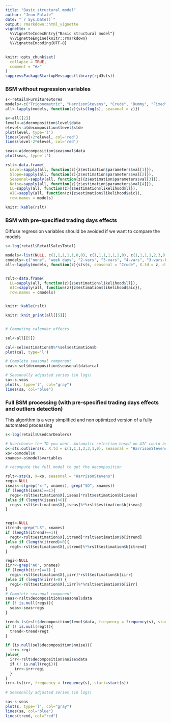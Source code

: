 ```yaml
---
title: "Basic structural model"
author: "Jean Palate"
date: "`r Sys.Date()`"
output: rmarkdown::html_vignette
vignette: >
  %\VignetteIndexEntry{"Basic structural model"}
  %\VignetteEngine{knitr::rmarkdown}
  %\VignetteEncoding{UTF-8}
---
```


```r
knitr::opts_chunk$set(
  collapse = TRUE,
  comment = "#>"
)
suppressPackageStartupMessages(library(rjd3sts))
```


### BSM without regression variables

```r
s<-retail$FurnitureStores
models<-c("Trigonometric", "HarrisonStevens", "Crude", "Dummy", "Fixed")
all<-lapply(models, function(z){sts(log(s), seasonal = z)})

a<-all[[2]]
level<-a$decomposition$level$data
elevel<-a$decomposition$level$stde
plot(level, type='l')
lines(level+2*elevel, col='red')
lines(level-2*elevel, col='red')

seas<-a$decomposition$seasonal$data
plot(seas, type='l')

rslt<-data.frame(
  Level=sapply(all, function(z){z$estimation$parameters$val[1]}),
  Slope=sapply(all, function(z){z$estimation$parameters$val[2]}),
  Seasonal=sapply(all, function(z){z$estimation$parameters$val[3]}),
  Noise=sapply(all, function(z){z$estimation$parameters$val[4]}),
  LL=sapply(all, function(z){z$estimation$likelihood$ll}),
  AIC=sapply(all, function(z){z$estimation$likelihood$aic}),
  row.names = models)

knitr::kable(rslt)

```

### BSM with pre-specified trading days effects


Diffuse regression variables should be avoided if we want to compare the models

```r
s<-log(retail$RetailSalesTotal)

models<-list(NULL, c(1,1,1,1,1,0,0), c(1,1,1,1,1,2,0), c(1,1,1,1,2,3,0), c(1,1,1,2,3,4,0), c(1,1,1,2,3,1,0), c(1,2,3,4,5,6,0))
cmodels<-c("none", "week days", "2-vars", "3-vars", "4-vars", "3-vars-bis", "trading days")
all<-lapply(models, function(z){sts(s, seasonal = "Crude", X.td = z, diffuse.regs = F)})


rslt<-data.frame(
  LL=sapply(all, function(z){z$estimation$likelihood$ll}),
  AIC=sapply(all, function(z){z$estimation$likelihood$aic}),
  row.names = cmodels)


knitr::kable(rslt)

knitr::knit_print(all[[5]])


# Computing calendar effects

sel<-all[[5]]

cal<-sel$estimation$X%*%sel$estimation$b
plot(cal, type='l')

# Complete seasonal component
seas<-sel$decomposition$seasonal$data+cal

# Seasonally adjusted series (in logs)
sa<-s-seas
plot(s, type='l', col="gray")
lines(sa, col="blue")

```

### Full BSM processing (with pre-specified trading days effects and outliers detection)

This algorithm is a very simplified and non optimized version of a fully automated processing

```r
s<-log(retail$UsedCarDealers)

# Use/choose the TD you want. Automatic selection based on AIC could be considered (see above)
o<-sts.outliers(s, X.td = c(1,1,1,2,3,1,0), seasonal = "HarrisonStevens", ls=T, ao=T, so=F)
xo<-o$model$X
xnames<-o$model$variables

# recompute the full model to get the decomposition

rslt<-sts(s, X=xo, seasonal = "HarrisonStevens")
regs<-NULL
iseas<-c(grep("x-", xnames), grep("SO", xnames))
if (length(iseas)==1){
  regs<-rslt$estimation$X[,iseas]*rslt$estimation$b[iseas]
}else if (length(iseas)>0){
  regs<-rslt$estimation$X[,iseas]%*%rslt$estimation$b[iseas]
}


regt<-NULL
itrend<-grep("LS", xnames)
if (length(itrend)==1){
  regt<-rslt$estimation$X[,itrend]*rslt$estimation$b[itrend]
}else if (length(itrend)>0){
  regt<-rslt$estimation$X[,itrend]%*%rslt$estimation$b[itrend]
}

regi<-NULL
iirr<-grep("AO", xnames)
if (length(iirr)==1) {
  regi<-rslt$estimation$X[,iirr]*rslt$estimation$b[iirr]
}else if (length(iirr)>0) {
  regi<-rslt$estimation$X[,iirr]%*%rslt$estimation$b[iirr]
}
# Complete seasonal component
seas<-rslt$decomposition$seasonal$data
if (! is.null(regs)){
  seas<-seas+regs
}

trend<-ts(rslt$decomposition$level$data, frequency = frequency(s), start=start(s))
if (! is.null(regt)){
  trend<-trend+regt
}

if (is.null(sel$decomposition$noise)){
  irr<-regi
}else{
  irr<-rslt$decomposition$noise$data
  if (! is.null(regi)){
    irr<-irr+regi
  }
}
irr<-ts(irr, frequency = frequency(s), start=start(s))
  
# Seasonally adjusted series (in logs)

sa<-s-seas
plot(s, type='l', col="gray")
lines(sa, col="blue")
lines(trend, col="red")

```